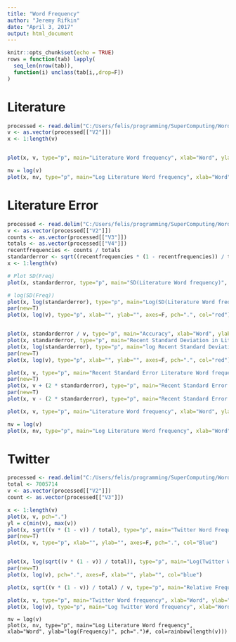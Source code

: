 ```yaml
---
title: "Word Frequency"
author: "Jeremy Rifkin"
date: "April 3, 2017"
output: html_document
---
```


```r
knitr::opts_chunk$set(echo = TRUE)
rows = function(tab) lapply(
  seq_len(nrow(tab)),
  function(i) unclass(tab[i,,drop=F])
)
```

# Literature
```r
processed <- read.delim("C:/Users/felis/programming/SuperComputing/WordData/output/NgramsCompiledData.dat", header=FALSE)
v <- as.vector(processed[["V2"]])
x <- 1:length(v)


plot(x, v, type="p", main="Literature Word frequency", xlab="Word", ylab="Frequency", pch=20)

nv = log(v)
plot(x, nv, type="p", main="Log Literature Word frequency", xlab="Word", ylab="log(Frequency)", pch=20)#, col=rainbow(length(v)))
```
# Literature Error
```r
processed <- read.delim("C:/Users/felis/programming/SuperComputing/WordData/output/NgramsCompiledData.dat", header=FALSE)
v <- as.vector(processed[["V2"]])
counts <- as.vector(processed[["V3"]])
totals <- as.vector(processed[["V4"]])
recentfrequencies <- counts / totals
standarderror <- sqrt((recentfrequencies * (1 - recentfrequencies)) / totals)
x <- 1:length(v)

# Plot SD(Freq)
plot(x, standarderror, type="p", main="SD(Literature Word frequency)", xlab="Word", ylab="SD(Frequency)", pch=".")

# log(SD(Freq))
plot(x, log(standarderror), type="p", main="Log(SD(Literature Word frequency))", xlab="Word", ylab="Log(SD(Frequency))", pch=".")
par(new=T)
plot(x, log(v), type="p", xlab="", ylab="", axes=F, pch=".", col="red")


plot(x, standarderror / v, type="p", main="Accuracy", xlab="Word", ylab="SD(freq) / freq", pch=".")
plot(x, standarderror, type="p", main="Recent Standard Deviation in Literature Word frequency", xlab="Word", ylab="SD(freq)", pch=".")
plot(x, log(standarderror), type="p", main="log Recent Standard Deviation in Literature Word frequency", xlab="Word", ylab="Log(SD(freq))", pch=".")
par(new=T)
plot(x, log(v), type="p", xlab="", ylab="", axes=F, pch=".", col="red")

plot(x, v, type="p", main="Recent Standard Error Literature Word frequency", xlab="Word", ylab="Frequency", pch=".")
par(new=T)
plot(x, v + (2 * standarderror), type="p", main="Recent Standard Error Literature Word frequency", xlab="Word", ylab="Frequency", pch=".", col="blue")
par(new=T)
plot(x, v - (2 * standarderror), type="p", main="Recent Standard Error Literature Word frequency", xlab="Word", ylab="Frequency", pch=".", col="red")

plot(x, v, type="p", main="Literature Word frequency", xlab="Word", ylab="Frequency", pch=20)

nv = log(v)
plot(x, nv, type="p", main="Log Literature Word frequency", xlab="Word", ylab="log(Frequency)", pch=20)
```




# Twitter
```r
processed <- read.delim("C:/Users/felis/programming/SuperComputing/WordData/output/TwitterCompiledData.dat", header=FALSE)
total <- 7005714
v <- as.vector(processed[["V2"]])
count <- as.vector(processed[["V3"]])

x <- 1:length(v)
plot(x, v, pch=".")
yl = c(min(v), max(v))
plot(x, sqrt((v * (1 - v)) / total), type="p", main="Twitter Word Frequency Standard Deviation", xlab="Word", ylab="SD(Frequency)", pch=".")
par(new=T)
plot(x, v, type="p", xlab="", ylab="", axes=F, pch=".", col="Blue")


plot(x, log(sqrt((v * (1 - v)) / total)), type="p", main="Log(Twitter Word frequency SD)", xlab="Word", ylab="Log(SD(Frequency))", pch=".")
par(new=T)
plot(x, log(v), pch=".", axes=F, xlab="", ylab="", col="blue")

plot(x, sqrt((v * (1 - v)) / total) / v, type="p", main="Relative Frequency", ylab="SD(frequency) / frequency", xlab="Word", pch=".")

plot(x, v, type="p", main="Twitter Word frequency", xlab="Word", ylab="Frequency", pch=20)
plot(x, log(v), type="p", main="Log Twitter Word frequency", xlab="Word", ylab="Log(Frequency)", pch=20)
```
```
nv = log(v)
plot(x, nv, type="p", main="Log Literature Word frequency", xlab="Word", ylab="log(Frequency)", pch=".")#, col=rainbow(length(v)))
```
